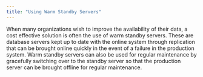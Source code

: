```yaml
---
title: "Using Warm Standby Servers"
---
```


<div id="using_warm_standby" class="registered_link"></div>


When many organizations wish to improve the availability of their data, a cost effective solution is often the use of warm standby servers. These are database servers kept up to date with the online system through replication that can be brought online quickly in the event of a failure in the production system. Warm standby servers can also be used for regular maintenance by gracefully switching over to the standby server so that the production server can be brought offline for regular maintenance.

